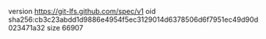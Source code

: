 version https://git-lfs.github.com/spec/v1
oid sha256:cb3c23abdd1d9886e4954f5ec3129014d6378506d6f7951ec49d90d023471a32
size 66907
